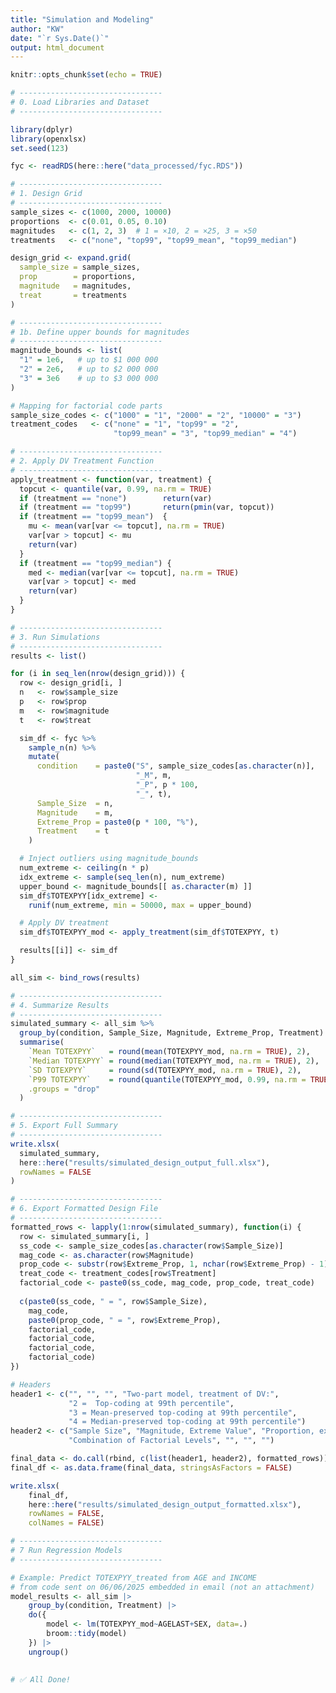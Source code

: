 ```yaml
---
title: "Simulation and Modeling"
author: "KW"
date: "`r Sys.Date()`"
output: html_document
---
```


```r
knitr::opts_chunk$set(echo = TRUE)
```

```r
# --------------------------------
# 0. Load Libraries and Dataset
# --------------------------------

library(dplyr)
library(openxlsx)
set.seed(123)

fyc <- readRDS(here::here("data_processed/fyc.RDS"))

# --------------------------------
# 1. Design Grid
# --------------------------------
sample_sizes <- c(1000, 2000, 10000)
proportions  <- c(0.01, 0.05, 0.10)
magnitudes   <- c(1, 2, 3)  # 1 = ×10, 2 = ×25, 3 = ×50
treatments   <- c("none", "top99", "top99_mean", "top99_median")

design_grid <- expand.grid(
  sample_size = sample_sizes,
  prop        = proportions,
  magnitude   = magnitudes,
  treat       = treatments
)

# --------------------------------
# 1b. Define upper bounds for magnitudes
# --------------------------------
magnitude_bounds <- list(
  "1" = 1e6,   # up to $1 000 000
  "2" = 2e6,   # up to $2 000 000
  "3" = 3e6    # up to $3 000 000
)

# Mapping for factorial code parts
sample_size_codes <- c("1000" = "1", "2000" = "2", "10000" = "3")
treatment_codes   <- c("none" = "1", "top99" = "2",
                       "top99_mean" = "3", "top99_median" = "4")

# --------------------------------
# 2. Apply DV Treatment Function
# --------------------------------
apply_treatment <- function(var, treatment) {
  topcut <- quantile(var, 0.99, na.rm = TRUE)
  if (treatment == "none")        return(var)
  if (treatment == "top99")       return(pmin(var, topcut))
  if (treatment == "top99_mean")  {
    mu <- mean(var[var <= topcut], na.rm = TRUE)
    var[var > topcut] <- mu
    return(var)
  }
  if (treatment == "top99_median") {
    med <- median(var[var <= topcut], na.rm = TRUE)
    var[var > topcut] <- med
    return(var)
  }
}

# --------------------------------
# 3. Run Simulations
# --------------------------------
results <- list()

for (i in seq_len(nrow(design_grid))) {
  row <- design_grid[i, ]
  n   <- row$sample_size
  p   <- row$prop
  m   <- row$magnitude
  t   <- row$treat

  sim_df <- fyc %>%
    sample_n(n) %>%
    mutate(
      condition    = paste0("S", sample_size_codes[as.character(n)],
                            "_M", m,
                            "_P", p * 100,
                            "_", t),
      Sample_Size  = n,
      Magnitude    = m,
      Extreme_Prop = paste0(p * 100, "%"),
      Treatment    = t
    )

  # Inject outliers using magnitude_bounds
  num_extreme <- ceiling(n * p)
  idx_extreme <- sample(seq_len(n), num_extreme)
  upper_bound <- magnitude_bounds[[ as.character(m) ]]
  sim_df$TOTEXPYY[idx_extreme] <-
    runif(num_extreme, min = 50000, max = upper_bound)

  # Apply DV treatment
  sim_df$TOTEXPYY_mod <- apply_treatment(sim_df$TOTEXPYY, t)

  results[[i]] <- sim_df
}

all_sim <- bind_rows(results)

# --------------------------------
# 4. Summarize Results
# --------------------------------
simulated_summary <- all_sim %>%
  group_by(condition, Sample_Size, Magnitude, Extreme_Prop, Treatment) %>%
  summarise(
    `Mean TOTEXPYY`   = round(mean(TOTEXPYY_mod, na.rm = TRUE), 2),
    `Median TOTEXPYY` = round(median(TOTEXPYY_mod, na.rm = TRUE), 2),
    `SD TOTEXPYY`     = round(sd(TOTEXPYY_mod, na.rm = TRUE), 2),
    `P99 TOTEXPYY`    = round(quantile(TOTEXPYY_mod, 0.99, na.rm = TRUE), 2),
    .groups = "drop"
  )

# --------------------------------
# 5. Export Full Summary
# --------------------------------
write.xlsx(
  simulated_summary,
  here::here("results/simulated_design_output_full.xlsx"),
  rowNames = FALSE
)

# --------------------------------
# 6. Export Formatted Design File
# --------------------------------
formatted_rows <- lapply(1:nrow(simulated_summary), function(i) {
  row <- simulated_summary[i, ]
  ss_code <- sample_size_codes[as.character(row$Sample_Size)]
  mag_code <- as.character(row$Magnitude)
  prop_code <- substr(row$Extreme_Prop, 1, nchar(row$Extreme_Prop) - 1)
  treat_code <- treatment_codes[row$Treatment]
  factorial_code <- paste0(ss_code, mag_code, prop_code, treat_code)
  
  c(paste0(ss_code, " = ", row$Sample_Size),
    mag_code,
    paste0(prop_code, " = ", row$Extreme_Prop),
    factorial_code,
    factorial_code,
    factorial_code,
    factorial_code)
})

# Headers
header1 <- c("", "", "", "Two-part model, treatment of DV:",
             "2 =  Top-coding at 99th percentile",
             "3 = Mean-preserved top-coding at 99th percentile",
             "4 = Median-preserved top-coding at 99th percentile")
header2 <- c("Sample Size", "Magnitude, Extreme Value", "Proportion, extreme value",
             "Combination of Factorial Levels", "", "", "")

final_data <- do.call(rbind, c(list(header1, header2), formatted_rows))
final_df <- as.data.frame(final_data, stringsAsFactors = FALSE)

write.xlsx(
	final_df,
	here::here("results/simulated_design_output_formatted.xlsx"),
	rowNames = FALSE, 
	colNames = FALSE)

# --------------------------------
# 7 Run Regression Models
# --------------------------------

# Example: Predict TOTEXPYY_treated from AGE and INCOME
# from code sent on 06/06/2025 embedded in email (not an attachment)
model_results <- all_sim |> 
	group_by(condition, Treatment) |> 
	do({
		model <- lm(TOTEXPYY_mod~AGELAST+SEX, data=.)
		broom::tidy(model)
	}) |> 
	ungroup()
	

# ✅ All Done!

```

